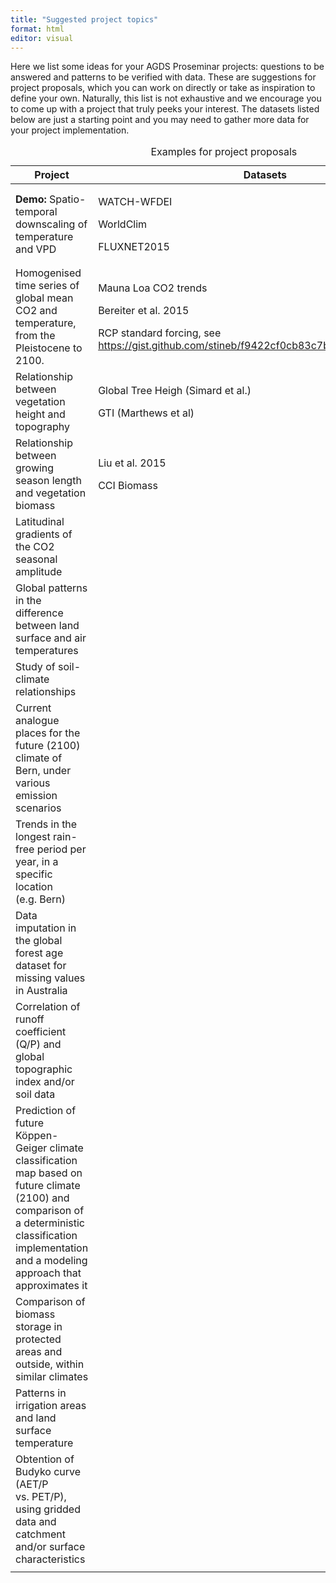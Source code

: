 ```yaml
---
title: "Suggested project topics"
format: html
editor: visual
---
```


Here we list some ideas for your AGDS Proseminar projects: questions to be answered and patterns to be verified with data. These are suggestions for project proposals, which you can work on directly or take as inspiration to define your own. Naturally, this list is not exhaustive and we encourage you to come up with a project that truly peeks your interest. The datasets listed below are just a starting point and you may need to gather more data for your project implementation.

+-----------------------------------------------------------------------------------------------------------------------------------------------------------------------------------------------------------+---------------------------------------------------------------------------------------------+
| Project                                                                                                                                                                                                   | Datasets                                                                                    |
+===========================================================================================================================================================================================================+=============================================================================================+
| **Demo:** Spatio-temporal downscaling of temperature and VPD\                                                                                                                                             | WATCH-WFDEI                                                                                 |
|                                                                                                                                                                                                           |                                                                                             |
|                                                                                                                                                                                                           | WorldClim                                                                                   |
|                                                                                                                                                                                                           |                                                                                             |
|                                                                                                                                                                                                           | FLUXNET2015                                                                                 |
+-----------------------------------------------------------------------------------------------------------------------------------------------------------------------------------------------------------+---------------------------------------------------------------------------------------------+
| Homogenised time series of global mean CO2 and temperature, from the Pleistocene to 2100.                                                                                                                 | Mauna Loa CO2 trends                                                                        |
|                                                                                                                                                                                                           |                                                                                             |
|                                                                                                                                                                                                           | Bereiter et al. 2015                                                                        |
|                                                                                                                                                                                                           |                                                                                             |
|                                                                                                                                                                                                           | RCP standard forcing, see <https://gist.github.com/stineb/f9422cf0cb83c7bb7d3d00f9aae69d8e> |
+-----------------------------------------------------------------------------------------------------------------------------------------------------------------------------------------------------------+---------------------------------------------------------------------------------------------+
| Relationship between vegetation height and topography                                                                                                                                                     | Global Tree Heigh (Simard et al.)                                                           |
|                                                                                                                                                                                                           |                                                                                             |
|                                                                                                                                                                                                           | GTI (Marthews et al)                                                                        |
+-----------------------------------------------------------------------------------------------------------------------------------------------------------------------------------------------------------+---------------------------------------------------------------------------------------------+
| Relationship between growing season length and vegetation biomass                                                                                                                                         | Liu et al. 2015                                                                             |
|                                                                                                                                                                                                           |                                                                                             |
|                                                                                                                                                                                                           | CCI Biomass                                                                                 |
+-----------------------------------------------------------------------------------------------------------------------------------------------------------------------------------------------------------+---------------------------------------------------------------------------------------------+
| Latitudinal gradients of the CO2 seasonal amplitude                                                                                                                                                       |                                                                                             |
+-----------------------------------------------------------------------------------------------------------------------------------------------------------------------------------------------------------+---------------------------------------------------------------------------------------------+
| Global patterns in the difference between land surface and air temperatures                                                                                                                               |                                                                                             |
+-----------------------------------------------------------------------------------------------------------------------------------------------------------------------------------------------------------+---------------------------------------------------------------------------------------------+
| Study of soil-climate relationships                                                                                                                                                                       |                                                                                             |
+-----------------------------------------------------------------------------------------------------------------------------------------------------------------------------------------------------------+---------------------------------------------------------------------------------------------+
| Current analogue places for the future (2100) climate of Bern, under various emission scenarios                                                                                                           |                                                                                             |
+-----------------------------------------------------------------------------------------------------------------------------------------------------------------------------------------------------------+---------------------------------------------------------------------------------------------+
| Trends in the longest rain-free period per year, in a specific location (e.g. Bern)                                                                                                                       |                                                                                             |
+-----------------------------------------------------------------------------------------------------------------------------------------------------------------------------------------------------------+---------------------------------------------------------------------------------------------+
| Data imputation in the global forest age dataset for missing values in Australia                                                                                                                          |                                                                                             |
+-----------------------------------------------------------------------------------------------------------------------------------------------------------------------------------------------------------+---------------------------------------------------------------------------------------------+
| Correlation of runoff coefficient (Q/P) and global topographic index and/or soil data                                                                                                                     |                                                                                             |
+-----------------------------------------------------------------------------------------------------------------------------------------------------------------------------------------------------------+---------------------------------------------------------------------------------------------+
| Prediction of future Köppen-Geiger climate classification map based on future climate (2100) and comparison of a deterministic classification implementation and a modeling approach that approximates it |                                                                                             |
+-----------------------------------------------------------------------------------------------------------------------------------------------------------------------------------------------------------+---------------------------------------------------------------------------------------------+
| Comparison of biomass storage in protected areas and outside, within similar climates                                                                                                                     |                                                                                             |
+-----------------------------------------------------------------------------------------------------------------------------------------------------------------------------------------------------------+---------------------------------------------------------------------------------------------+
| Patterns in irrigation areas and land surface temperature                                                                                                                                                 |                                                                                             |
+-----------------------------------------------------------------------------------------------------------------------------------------------------------------------------------------------------------+---------------------------------------------------------------------------------------------+
| Obtention of Budyko curve (AET/P vs. PET/P), using gridded data and catchment and/or surface characteristics                                                                                              |                                                                                             |
+-----------------------------------------------------------------------------------------------------------------------------------------------------------------------------------------------------------+---------------------------------------------------------------------------------------------+
|                                                                                                                                                                                                           |                                                                                             |
+-----------------------------------------------------------------------------------------------------------------------------------------------------------------------------------------------------------+---------------------------------------------------------------------------------------------+

: Examples for project proposals
